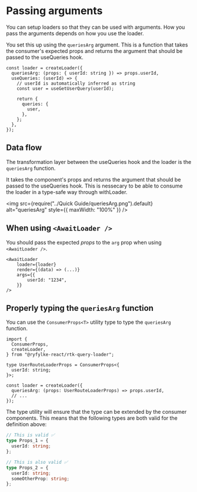 # Passing arguments

You can setup loaders so that they can be used with arguments. How you pass the arguments depends on how you use the loader.

You set this up using the `queriesArg` argument. This is a function that takes the consumer's expected props and returns the argument that should be passed to the useQueries hook.

```tsx
const loader = createLoader({
  queriesArg: (props: { userId: string }) => props.userId,
  useQueries: (userId) => {
    // userId is automatically inferred as string
    const user = useGetUserQuery(userId);

    return {
      queries: {
        user,
      },
    };
  },
});
```

## Data flow

The transformation layer between the useQueries hook and the loader is the `queriesArg` function.

It takes the component's props and returns the argument that should be passed to the useQueries hook. This is nessecary to be able to consume the loader in a type-safe way through withLoader.

<img
  src={require("../Quick Guide/queriesArg.png").default}
  alt="queriesArg"
  style={{ maxWidth: "100%" }}
/>

## When using `<AwaitLoader />`

You should pass the expected _props_ to the `arg` prop when using `<AwaitLoader />`.

```tsx
<AwaitLoader
    loader={loader}
    render={(data) => (...)}
    args={{
        userId: "1234",
    }}
/>
```

## Properly typing the `queriesArg` function

You can use the `ConsumerProps<T>` utility type to type the `queriesArg` function.

```tsx
import {
  ConsumerProps,
  createLoader,
} from "@ryfylke-react/rtk-query-loader";

type UserRouteLoaderProps = ConsumerProps<{
  userId: string;
}>;

const loader = createLoader({
  queriesArg: (props: UserRouteLoaderProps) => props.userId,
  // ...
});
```

The type utility will ensure that the type can be extended by the consumer components. This means that the following types are both valid for the definition above:

```ts
// This is valid ✅
type Props_1 = {
  userId: string;
};

// This is also valid ✅
type Props_2 = {
  userId: string;
  someOtherProp: string;
};
```
